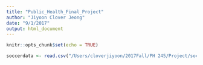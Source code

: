 ```yaml
---
title: "Public_Health_Final_Project"
author: "Jiyoon Clover Jeong"
date: "9/1/2017"
output: html_document
---
```


```r
knitr::opts_chunk$set(echo = TRUE)
```

```r

soccerdata <- read.csv("/Users/cloverjiyoon/2017Fall/PH 245/Project/soccerdata.csv")



```
